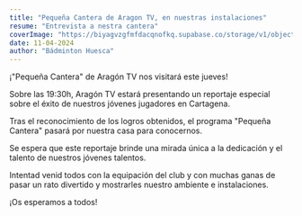 ```yaml
---
title: "Pequeña Cantera de Aragon TV, en nuestras instalaciones"
resume: "Entrevista a nestra cantera"
coverImage: "https://biyagvzgfmfdacqnofkq.supabase.co/storage/v1/object/public/032024-LigaCatalana/IMG_6330_comp.webp"
date: 11-04-2024
author: "Bádminton Huesca"
---
```


¡"Pequeña Cantera" de Aragón TV nos visitará este jueves!

Sobre las 19:30h, Aragón TV estará presentando un reportaje especial sobre el éxito de nuestros jóvenes jugadores en Cartagena.

Tras el reconocimiento de los logros obtenidos, el programa "Pequeña Cantera" pasará por nuestra casa para conocernos.

Se espera que este reportaje brinde una mirada única a la dedicación y el talento de nuestros jóvenes talentos.

Intentad venid todos con la equipación del club y con muchas ganas de pasar un rato divertido y mostrarles nuestro ambiente e instalaciones.

¡Os esperamos a todos!
